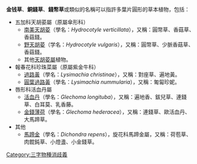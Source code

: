 '''金钱草'''、'''銅錢草'''、'''錢幣草'''或類似的名稱可以指許多葉片圓形的草本植物，包括：
* 五加科天胡荽屬（原屬傘形科）
**[[南美天胡荽|南美天胡荽]]（學名：''Hydrocotyle verticillata''），又稱：圓幣草、香菇草、香菇錢。
**[[野天胡荽|野天胡荽]]（学名：''Hydrocotyle vulgaris''），又稱：圓幣草、少脈香菇草、香菇錢。
** 其他[[天胡荽屬|天胡荽屬]]植物。
* 報春花科珍珠菜屬（原屬紫金牛科）
**[[過路黃|過路黃]]（學名：''Lysimachia christinae''），又稱：對座草、遍地黃。
**[[圓葉過路黃|圓葉過路黃]]（學名：''Lysimachia nummularia''），又稱：匍匐珍妮。
* 唇形科活血丹屬
**[[活血丹|活血丹]]（學名：''Glechoma longituba''），又稱：遍地香、鈸兒草、連錢草、白耳莫、乳香藤。
**[[金錢薄荷|金錢薄荷]]（學名：''Glechoma hederacea''），又稱：連錢草、歐活血丹、大馬蹄草。
* 其他
** [[馬蹄金|馬蹄金]]（學名：''Dichondra repens''），旋花科馬蹄金屬，又稱：荷苞草、肉餛鈍草、小燈盞、小金錢草。
{{消歧义}}

[[Category:三字物種消歧義|Category:三字物種消歧義]]